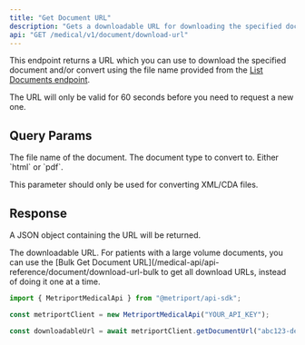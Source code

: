 ```yaml
---
title: "Get Document URL"
description: "Gets a downloadable URL for downloading the specified document."
api: "GET /medical/v1/document/download-url"
---
```


This endpoint returns a URL which you can use to download the specified document and/or convert using the file name provided from the [List Documents endpoint](/medical-api/api-reference/document/list-documents).

<Info>The URL will only be valid for 60 seconds before you need to request a new one.</Info>

## Query Params

<ParamField query="fileName" type="string" required>
  The file name of the document.
</ParamField>

<ParamField query="conversionType" type="string">
  The document type to convert to. Either `html` or `pdf`.

  <Info>This parameter should only be used for converting XML/CDA files.</Info>
</ParamField>

## Response

A JSON object containing the URL will be returned.

<ResponseField name="url" type="string">
  The downloadable URL.
</ResponseField>

<Tip>
  For patients with a large volume documents, you can use the [Bulk Get Document URL](/medical-api/api-reference/document/download-url-bulk to get all download URLs, instead of doing it one at a time.
</Tip>

<ResponseExample>

```javascript Metriport SDK
import { MetriportMedicalApi } from "@metriport/api-sdk";

const metriportClient = new MetriportMedicalApi("YOUR_API_KEY");

const downloadableUrl = await metriportClient.getDocumentUrl("abc123-def456");
```

</ResponseExample>
